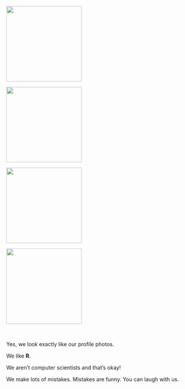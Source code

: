 <div class="row3">

<div class="column4" style="border: 0;">
<img src="images/barbara_sq.png" width="200">
</div>

<div class="column4" style="border: 0;">
<img src="images/dorian.jpg" width="200">
</div>

<div class="column4" style="border: 0;">
<img src="images/kristie_sq.png" width="200">
</div>

<div class="column4" style="border: 0;">
<img src="images/yoda_sq.png" width="200">
</div>

</div>

<br>

Yes, we look exactly like our profile photos.   

We like __R__.

We aren't computer scientists and that's okay! 

We make lots of mistakes. Mistakes are funny. You can laugh with us. 
